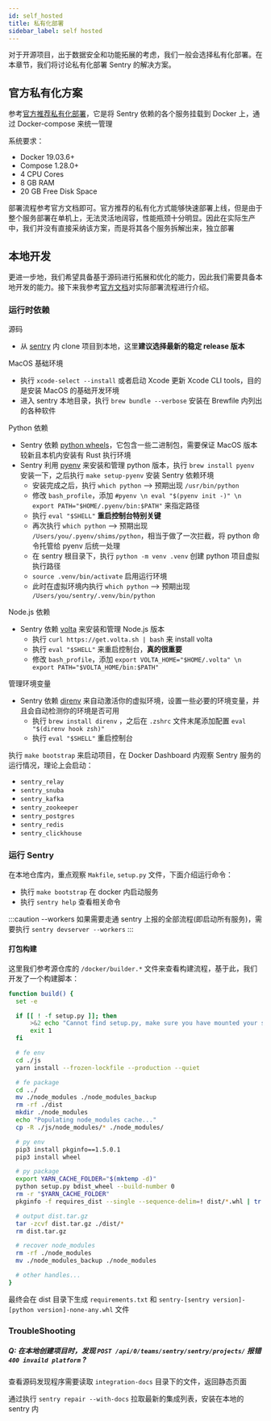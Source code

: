 ```yaml
---
id: self_hosted
title: 私有化部署
sidebar_label: self hosted
---
```


对于开源项目，出于数据安全和功能拓展的考虑，我们一般会选择私有化部署。在本章节，我们将讨论私有化部署 Sentry 的解决方案。

## 官方私有化方案

参考[官方推荐私有化部署](https://github.com/getsentry/self-hosted)，它是将 Sentry 依赖的各个服务挂载到 Docker 上，通过 Docker-compose 来统一管理

系统要求：
- Docker 19.03.6+ 
- Compose 1.28.0+
- 4 CPU Cores
- 8 GB RAM
- 20 GB Free Disk Space

部署流程参考官方文档即可。官方推荐的私有化方式能够快速部署上线，但是由于整个服务部署在单机上，无法灵活地阔容，性能瓶颈十分明显。因此在实际生产中，我们并没有直接采纳该方案，而是将其各个服务拆解出来，独立部署

## 本地开发

更进一步地，我们希望具备基于源码进行拓展和优化的能力，因此我们需要具备本地开发的能力。接下来我参考[官方文档](https://develop.sentry.dev/environment/)对实际部署流程进行介绍。

### 运行时依赖

源码

- 从 [sentry](https://github.com/getsentry/sentry) 内 clone 项目到本地，这里**建议选择最新的稳定 release 版本**

MacOS 基础环境

- 执行 `xcode-select --install` 或者启动 Xcode 更新 Xcode CLI tools，目的是安装 MacOS 的基础开发环境
- 进入 sentry 本地目录，执行 `brew bundle --verbose` 安装在 Brewfile 内列出的各种软件

Python 依赖

- Sentry 依赖 [python wheels](https://pythonwheels.com/)，它包含一些二进制包，需要保证 MacOS 版本较新且本机内安装有 Rust 执行环境
- Sentry 利用 [pyenv](https://github.com/pyenv/pyenv) 来安装和管理 python 版本，执行 `brew install pyenv` 安装一下，之后执行 `make setup-pyenv` 安装 Sentry 依赖环境
  - 安装完成之后，执行 `which python` --> 预期出现 `/usr/bin/python`
  - 修改 `bash_profile`，添加 `#pyenv \n eval "$(pyenv init -)" \n export PATH="$HOME/.pyenv/bin:$PATH"` 来指定路径
  - 执行 `eval "$SHELL"` **重启控制台特别关键**
  - 再次执行 `which python` --> 预期出现 `/Users/you/.pyenv/shims/python`，相当于做了一次拦截，将 python 命令托管给 pyenv 后统一处理
  - 在 sentry 根目录下，执行 `python -m venv .venv` 创建 python 项目虚拟执行路径
  - `source .venv/bin/activate` 启用运行环境
  - 此时在虚拟环境内执行 `which python` --> 预期出现 `/Users/you/sentry/.venv/bin/python`

Node.js 依赖

- Sentry 依赖 [volta](https://github.com/volta-cli/volta) 来安装和管理 Node.js 版本
  - 执行 `curl https://get.volta.sh | bash` 来 install volta
  - 执行 `eval "$SHELL"` 来重启控制台，**真的很重要**
  - 修改 `bash_profile`，添加 `export VOLTA_HOME="$HOME/.volta" \n export PATH="$VOLTA_HOME/bin:$PATH"`

管理环境变量

- Sentry 依赖 [direnv](https://github.com/direnv/direnv) 来自动激活你的虚拟环境，设置一些必要的环境变量，并且会自动检测你的环境是否可用
  - 执行 `brew install direnv` ，之后在 `.zshrc` 文件末尾添加配置 `eval "$(direnv hook zsh)"`
  - 执行 `eval "$SHELL"` 重启控制台


执行 `make bootstrap` 来启动项目，在 Docker Dashboard 内观察 Sentry 服务的运行情况，理论上会启动：

- `sentry_relay`
- `sentry_snuba`
- `sentry_kafka`
- `sentry_zookeeper`
- `sentry_postgres`
- `sentry_redis`
- `sentry_clickhouse`

### 运行 Sentry

在本地仓库内，重点观察 `Makfile`, `setup.py` 文件，下面介绍运行命令：

- 执行 `make bootstrap` 在 docker 内启动服务
- 执行 `sentry help` 查看相关命令

:::caution --workers
如果需要走通 sentry 上报的全部流程(即启动所有服务)，需要执行 `sentry devserver --workers`
:::

#### 打包构建

这里我们参考源仓库的 `/docker/builder.*` 文件来查看构建流程，基于此，我们开发了一个构建脚本：

```bash
function build() {
  set -e

  if [[ ! -f setup.py ]]; then
      >&2 echo "Cannot find setup.py, make sure you have mounted your source dir to /workspace"
      exit 1
  fi

  # fe env
  cd ./js
  yarn install --frozen-lockfile --production --quiet

  # fe package
  cd ../
  mv ./node_modules ./node_modules_backup
  rm -rf ./dist
  mkdir ./node_modules
  echo "Populating node_modules cache..."
  cp -R ./js/node_modules/* ./node_modules/

  # py env
  pip3 install pkginfo==1.5.0.1
  pip3 install wheel

  # py package
  export YARN_CACHE_FOLDER="$(mktemp -d)"
  python setup.py bdist_wheel --build-number 0
  rm -r "$YARN_CACHE_FOLDER"
  pkginfo -f requires_dist --single --sequence-delim=! dist/*.whl | tr ! \\n > dist/requirements.txt

  # output dist.tar.gz
  tar -zcvf dist.tar.gz ./dist/*
  rm dist.tar.gz

  # recover node_modules
  rm -rf ./node_modules
  mv ./node_modules_backup ./node_modules

  # other handles...
}
```

最终会在 dist 目录下生成 `requirements.txt` 和 `sentry-[sentry version]-[python version]-none-any.whl` 文件


### TroubleShooting

##### Q: 在本地创建项目时，发现 `POST /api/0/teams/sentry/sentry/projects/` 报错 `400 invaild platform` ?

查看源码发现程序需要读取 `integration-docs` 目录下的文件，返回静态页面

通过执行 `sentry repair --with-docs` 拉取最新的集成列表，安装在本地的 sentry 内